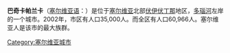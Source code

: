 {{Infobox Settlement
| name = 巴奇卡帕兰卡
| native_name = Бачка Паланка
| image_skyline = 
| imagesize = 
| image_caption = 
| image_flag = 
| image_shield = 
| pushpin_map = Serbia
| pushpin_label_position = bottom
| subdivision_type = 国家
| subdivision_name = {{SRB}}
| subdivision_type1 = [[塞尔维亚行政区划|州]]
| subdivision_name1 = [[南巴奇卡州|南巴奇卡州]]
| elevation_m = 
| elevation_ft = 
| area_total_km2 = 579
| population_as_of = 2002年
| population_total = 60966
| population_density_km2 = auto
| timezone = [[欧洲中部时间|CET]]
| utc_offset = +1
| timezone_DST = [[欧洲中部夏令时间|CEST]]
| utc_offset_DST = +2
| latd = 45
| latm = 15
| lats =
| latNS = N
| longd = 19
| longm = 24
| longs =
| longEW = E
| postal_code_type = 
| postal_code = 
| website = https://web.archive.org/web/20070927015203/http://www.backapalanka.org.yu/
}}
'''巴奇卡帕兰卡'''（[[塞尔维亚语|塞尔维亚语]]：'''{{lang|sr|Бачка Паланка}}'''）是位于[[塞尔维亚|塞尔维亚]]北部[[伏伊伏丁那|伏伊伏丁那]]地区，[[多瑙河|多瑙河]]左岸的一个城市。2002年，市区有人口35,000人。而全区有人口60,966人。塞尔维亚人是该市的最大族群。

{{Serbia-stub}}

[[Category:塞尔维亚城市|Category:塞尔维亚城市]]
